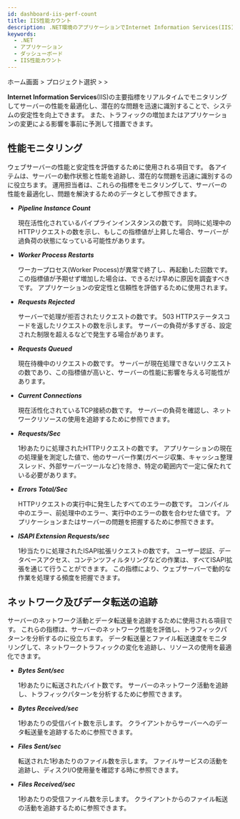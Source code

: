 ```yaml
---
id: dashboard-iis-perf-count
title: IIS性能カウント
description: .NET環境のアプリケーションでInternet Information Services(IIS)の性能と状態をリアルタイムでモニタリングできます。
keywords:
  - .NET
  - アプリケーション
  - ダッシューボード
  - IIS性能カウント
---
```


ホーム画面 &gt; プロジェクト選択 &gt; <Cmdname sid="side_dashboard" className="uitext" /> &gt; <Cmdname sid="side_iisDashboard" className="uitext" />

**Internet Information Services**(IIS)の主要指標をリアルタイムでモニタリングしてサーバーの性能を最適化し、潜在的な問題を迅速に識別することで、システムの安定性を向上できます。 また、トラフィックの増加またはアプリケーションの変更による影響を事前に予測して措置できます。

<ImgLang img='dotnet-dashboard-iis-perf-count.png' desc='IIS性能カウント' />

## 性能モニタリング

ウェブサーバーの性能と安定性を評価するために使用される項目です。 各アイテムは、サーバーの動作状態と性能を追跡し、潜在的な問題を迅速に識別するのに役立ちます。 運用担当者は、これらの指標をモニタリングして、サーバーの性能を最適化し、問題を解決するためのデータとして参照できます。

- ***Pipeline Instance Count***

  現在活性化されているパイプラインインスタンスの数です。 同時に処理中のHTTPリクエストの数を示し、もしこの指標値が上昇した場合、サーバーが過負荷の状態になっている可能性があります。

- ***Worker Process Restarts***

  ワーカープロセス(Worker Process)が異常で終了し、再起動した回数です。 この指標値が予期せず増加した場合は、できるだけ早めに原因を調査すべきです。 アプリケーションの安定性と信頼性を評価するために使用されます。

- ***Requests Rejected***

  サーバーで処理が拒否されたリクエストの数です。 503 HTTPステータスコードを返したリクエストの数を示します。 サーバーの負荷が多すぎる、設定された制限を超えるなどで発生する場合があります。

- ***Requests Queued***

  現在待機中のリクエストの数です。 サーバーが現在処理できないリクエストの数であり、この指標値が高いと、サーバーの性能に影響を与える可能性があります。

- ***Current Connections***

  現在活性化されているTCP接続の数です。 サーバーの負荷を確認し、ネットワークリソースの使用を追跡するために参照できます。

- ***Requests/Sec***

  1秒あたりに処理されたHTTPリクエストの数です。 アプリケーションの現在の処理量を測定した値で、他のサーバー作業(ガベージ収集、キャッシュ整理スレッド、外部サーバーツールなど)を除き、特定の範囲内で一定に保たれている必要があります。

- ***Errors Total/Sec***

  HTTPリクエストの実行中に発生したすべてのエラーの数です。 コンパイル中のエラー、前処理中のエラー、実行中のエラーの数を合わせた値です。 アプリケーションまたはサーバーの問題を把握するために参照できます。

- ***ISAPI Extension Requests/sec***

  1秒当たりに処理されたISAPI拡張リクエストの数です。 ユーザー認証、データベースアクセス、コンテンツフィルタリングなどの作業は、すべてISAPI拡張を通じて行うことができます。 この指標により、ウェブサーバーで動的な作業を処理する頻度を把握できます。

## ネットワーク及びデータ転送の追跡

サーバーのネットワーク活動とデータ転送量を追跡するために使用される項目です。 これらの指標は、サーバーのネットワーク性能を評価し、トラフィックパターンを分析するのに役立ちます。 データ転送量とファイル転送速度をモニタリングして、ネットワークトラフィックの変化を追跡し、リソースの使用を最適化できます。

- ***Bytes Sent/sec***

  1秒あたりに転送されたバイト数です。 サーバーのネットワーク活動を追跡し、トラフィックパターンを分析するために参照できます。

- ***Bytes Received/sec***

  1秒あたりの受信バイト数を示します。 クライアントからサーバーへのデータ転送量を追跡するために参照できます。

- ***Files Sent/sec***

  転送された1秒あたりのファイル数を示します。 ファイルサービスの活動を追跡し、ディスクI/O使用量を確認する時に参照できます。

- ***Files Received/sec***

  1秒あたりの受信ファイル数を示します。 クライアントからのファイル転送の活動を追跡するために参照できます。
